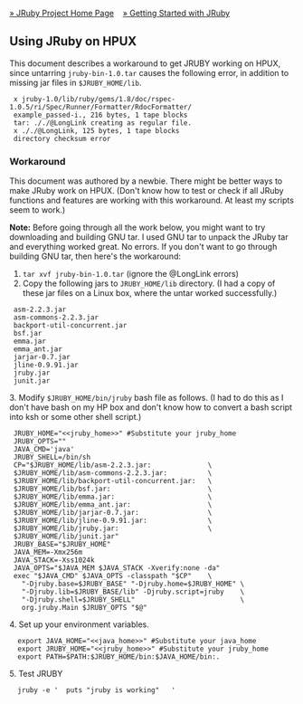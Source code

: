 [[Home|&raquo; JRuby Project Home Page]] &nbsp;&nbsp; [[Getting Started|&raquo; Getting Started with JRuby]]
==Using JRuby on HPUX==
This document describes a workaround to get JRUBY working on HPUX, since untarring <tt>jruby-bin-1.0.tar</tt> causes the following error, in addition to missing jar files in <tt>$JRUBY_HOME/lib</tt>.

  x jruby-1.0/lib/ruby/gems/1.8/doc/rspec-1.0.5/ri/Spec/Runner/Formatter/RdocFormatter/
  example_passed-i., 216 bytes, 1 tape blocks
  tar: ././@LongLink creating as regular file.
  x ././@LongLink, 125 bytes, 1 tape blocks
  directory checksum error 

=== Workaround ===
This document was authored by a newbie. There might be better ways to make JRuby work on HPUX. (Don't know how to test or check if all JRuby functions and features are working with this workaround. At least my scripts seem to work.)

'''Note:''' Before going through all the work below, you might want to try downloading and building GNU tar. I used GNU tar to unpack the JRuby tar and everything worked great. No errors. If you don't want to go through building GNU tar, then here's the workaround:

# <tt>tar xvf jruby-bin-1.0.tar</tt> (ignore the @LongLink errors)
# Copy the following jars to <tt>JRUBY_HOME/lib</tt> directory. (I had a copy of these jar files on a Linux box, where the untar worked successfully.)

  asm-2.2.3.jar
  asm-commons-2.2.3.jar
  backport-util-concurrent.jar
  bsf.jar
  emma.jar
  emma_ant.jar
  jarjar-0.7.jar
  jline-0.9.91.jar
  jruby.jar
  junit.jar

3. Modify <tt>$JRUBY_HOME/bin/jruby</tt> bash file as follows. (I had to do this as I don't have bash on my HP box and don't know how to convert a bash script into ksh or some other shell script.)

  JRUBY_HOME="<nowiki><<jruby_home>></nowiki>" #Substitute your jruby_home
  JRUBY_OPTS=""
  JAVA_CMD='java'
  JRUBY_SHELL=/bin/sh
  CP="$JRUBY_HOME/lib/asm-2.2.3.jar:              \
  $JRUBY_HOME/lib/asm-commons-2.2.3.jar:          \
  $JRUBY_HOME/lib/backport-util-concurrent.jar:   \
  $JRUBY_HOME/lib/bsf.jar:                        \
  $JRUBY_HOME/lib/emma.jar:                       \
  $JRUBY_HOME/lib/emma_ant.jar:                   \
  $JRUBY_HOME/lib/jarjar-0.7.jar:                 \
  $JRUBY_HOME/lib/jline-0.9.91.jar:               \
  $JRUBY_HOME/lib/jruby.jar:                      \
  $JRUBY_HOME/lib/junit.jar"
  JRUBY_BASE="$JRUBY_HOME"
  JAVA_MEM=-Xmx256m
  JAVA_STACK=-Xss1024k
  JAVA_OPTS="$JAVA_MEM $JAVA_STACK -Xverify:none -da"
  exec "$JAVA_CMD" $JAVA_OPTS -classpath "$CP"    \
    "-Djruby.base=$JRUBY_BASE" "-Djruby.home=$JRUBY_HOME" \
    "-Djruby.lib=$JRUBY_BASE/lib" -Djruby.script=jruby    \
    "-Djruby.shell=$JRUBY_SHELL"                          \
    org.jruby.Main $JRUBY_OPTS "$@"

4. Set up your environment variables.

   export JAVA_HOME="<nowiki><<java_home>></nowiki>" #Substitute your java_home
   export JRUBY_HOME="<nowiki><<jruby_home>></nowiki>" #Substitute your jruby_home
   export PATH=$PATH:$JRUBY_HOME/bin:$JAVA_HOME/bin:.

5. Test JRUBY

   jruby -e '  puts "jruby is working"   '

